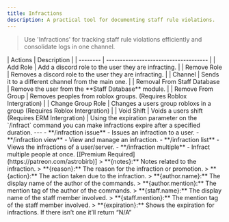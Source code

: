 ```yaml
---
title: Infractions
description: A practical tool for documenting staff rule violations.
---
```


> Use 'Infractions' for tracking staff rule violations efficiently and consolidate logs in one channel.

<Tabs>
  <Tab title="Infraction Types Actions">
    | Actions | Description                           |
        | -------- | ------------------------------------- |
        | Add Role     | Add a discord role to the user they are infracting.                 |
        | Remove Role      |  Removes a discord role to the user they are infracting.                     |
        | Channel   | Sends it to a different channel from the main one. |
        | Removal From Staff Database   | Remove the user from the **Staff Database** module. |
        | Remove From Group   | Removes peoples from roblox groups. (Requires Roblox Intergration) |
        | Change Group Role  | Changes a users group robloxs in a group (Requires Roblox Intergration) |
        | Void Shift  | Voids a users shift (Requires ERM Intergration) |
  </Tab>
  <Tab title="Expiration">
    Using the expiration parameter on the `/infract` command you can make infractions expire after a specified duration.
  </Tab>
</Tabs>
---

<AccordionGroup>
  <Accordion title="Commands">
    - **/infraction issue** - Issues an infraction to a user.
    - **/infraction view** - View and manage an infraction.
    - **/infraction list** - Views the infractions of a user/server.
    - **/infraction multiple** - Infract multiple people at once. [[Premium Required](https://patreon.com/astrobirb)]
</Tab>
<Tab title="Infraction Variables">
> **{notes}:** Notes related to the infraction.
> **{reason}:** The reason for the infraction or promotion.
> **{action}:** The action taken due to the infraction.
> **{author.name}:** The display name of the author of the commands.
> **{author.mention}:** The mention tag of the author of the commands.
> **{staff.name}:** The display name of the staff member involved.
> **{staff.mention}:** The mention tag of the staff member involved.
> **{expiration}:** Shows the expiration for infractions. If there isn’t one it’ll return “N/A”

  </Accordion>
</AccordionGroup>
